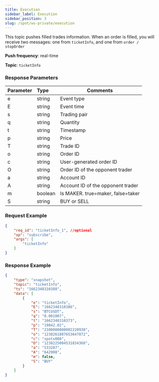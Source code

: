 ```yaml
---
title: Execution
sidebar_label: Execution
sidebar_position: 3
slug: /spot/ws-private/execution
---
```


<p>This topic pushes filled trades information. When an order is filled, you will receive two messages: one from <code>ticketInfo</code>, and one from <code>order / stopOrder</code></p>
<p><b>Push frequency</b>: real-time</p>
<p><b>Topic</b>: <code>ticketInfo</code></p>

### Response Parameters
| Parameter | Type | Comments|
|:----- |:-----|----- |
| e | string | Event type |
| E | string | Event time |
| s | string | Trading pair |
| q | string | Quantity |
| t | string | Timestamp |
| p | string | Price |
| T | string | Trade ID |
| o | string | Order ID |
| c | string | User-generated order ID |
| O | string | Order ID of the opponent trader |
| a | string | Account ID |
| A | string | Account ID of the opponent trader |
| m | boolean | Is MAKER. true=maker, false=taker |
| S | string | BUY or SELL |

### Request Example

```json
{
    "req_id": "ticketInfo_1", //optional
    "op": "subscribe",
    "args": [
        "ticketInfo"
    ]
}
```

### Response Example

```json
{
    "type": "snapshot",
    "topic": "ticketInfo",
    "ts": "1662348310388",
    "data": [
        {
            "e": "ticketInfo",
            "E": "1662348310386",
            "s": "BTCUSDT",
            "q": "0.001007",
            "t": "1662348310373",
            "p": "19842.02",
            "T": "2100000000002220938",
            "o": "1238261807653647872",
            "c": "spotx008",
            "O": "1238225004531834368",
            "a": "533287",
            "A": "642908",
            "m": false,
            "S": "BUY"
        }
    ]
}
```
